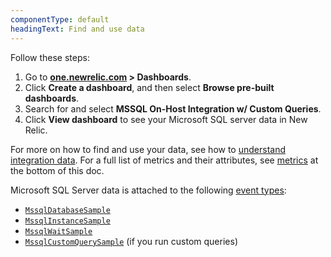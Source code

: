 ```yaml
---
componentType: default
headingText: Find and use data
---
```


Follow these steps:

1. Go to **[one.newrelic.com](https://one.newrelic.com) > Dashboards**.
2. Click **Create a dashboard**, and then select **Browse pre-built dashboards**.
3. Search for and select **MSSQL On-Host Integration w/ Custom Queries**.
4. Click **View dashboard** to see your Microsoft SQL server data in New Relic.

For more on how to find and use your data, see how to [understand integration data](/docs/infrastructure/integrations/find-use-infrastructure-integration-data). For a full list of metrics and their attributes, see [metrics](/install/microsoft-sql/#metrics) at the bottom of this doc.

Microsoft SQL Server data is attached to the following [event types](/docs/using-new-relic/welcome-new-relic/getting-started/glossary#event):

* [`MssqlDatabaseSample`](#database-metric)
* [`MssqlInstanceSample`](#instance-metric)
* [`MssqlWaitSample`](#wait-metric)
* [`MssqlCustomQuerySample`](#custom-query) (if you run custom queries)

